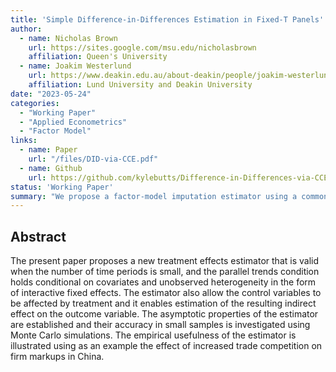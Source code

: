 ```yaml
---
title: 'Simple Difference-in-Differences Estimation in Fixed-T Panels'
author:
  - name: Nicholas Brown
    url: https://sites.google.com/msu.edu/nicholasbrown
    affiliation: Queen's University
  - name: Joakim Westerlund
    url: https://www.deakin.edu.au/about-deakin/people/joakim-westerlund
    affiliation: Lund University and Deakin University
date: "2023-05-24"
categories:
  - "Working Paper"
  - "Applied Econometrics"
  - "Factor Model"
links:
  - name: Paper
    url: "/files/DID-via-CCE.pdf"
  - name: Github
    url: https://github.com/kylebutts/Difference-in-Differences-via-CCE
status: 'Working Paper'
summary: "We propose a factor-model imputation estimator using a common correlated effects model. This model allows to decompose treatment effects into a direct effect and effects mediated by covariates."
---
```


## Abstract

The present paper proposes a new treatment effects estimator that is valid when the number of time periods is small, and the parallel trends condition holds conditional on covariates and unobserved heterogeneity in the form of interactive fixed effects. The estimator also allow the control variables to be affected by treatment and it enables estimation of the resulting indirect effect on the outcome variable. The asymptotic properties of the estimator are established and their accuracy in small samples is investigated using Monte Carlo simulations. The empirical usefulness of the estimator is illustrated using as an example the effect of increased trade competition on firm markups in China.
